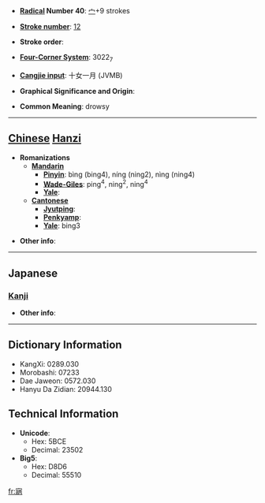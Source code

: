 * '''[[Wiktionary:Chinese radical index| Radical]] Number 40''': [[Wiktionary:Chinese radical index 宀|宀]]+9 strokes

* '''[[Wiktionary:Chinese total strokes index|Stroke number]]''': [[Wiktionary:Chinese total strokes index 12|12]]

* '''Stroke order''': 

* '''[[Wiktionary:Chinese four corner index|Four-Corner System]]''': 3022<sub>7</sub>

* '''[[Wiktionary:Chinese Cangjie index|Cangjie input]]''': 十女一月 (JVMB)

* '''Graphical Significance and Origin''': 

* '''Common Meaning''': drowsy

----

== [[Chinese]] [[Hanzi]] ==

* '''Romanizations'''
** '''[[Mandarin]]'''
*** '''[[Pinyin]]''': bìng (bing4), níng (ning2), nìng (ning4)
*** '''[[Wade-Giles]]''': ping<sup>4</sup>, ning<sup>2</sup>, ning<sup>4</sup>
*** '''[[Yale]]''': 
** '''[[Cantonese]]'''
*** '''[[Jyutping]]''':
*** '''[[Penkyamp]]''': 
*** '''[[Yale]]''': bing3

* '''Other info''': 

----

==Japanese==
===[[Kanji]]===
{{kanji|on readings=[[へい]] (hei), [[けい]] (kei)|kun readings=[[おびえる]] (obieru), [[おそわれる]] (osowareru), [[ねいる]] (neiru)}}

* '''Other info''':  

----

== Dictionary Information ==

* KangXi: 0289.030
* Morobashi: 07233
* Dae Jaweon: 0572.030
* Hanyu Da Zidian: 20944.130

== Technical Information ==

* '''Unicode''':
** Hex: 5BCE
** Decimal: 23502
* '''Big5''':
** Hex: D8D6
** Decimal: 55510

[[fr:寎]]
